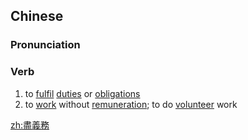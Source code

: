 {{also|尽义务}}
==Chinese==
{{zh-forms|s=尽义务|type=12}}

===Pronunciation===
{{zh-pron
|m=jìnyìwù
|cat=v
}}

===Verb===
{{zh-verb}}

# to [[fulfil]] [[duties]] or [[obligations]]
# to [[work]] without [[remuneration]]; to do [[volunteer]] work

[[zh:盡義務]]